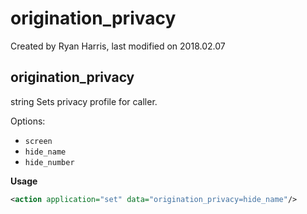 
# origination_privacy 

 Created by  Ryan Harris, last modified on 2018.02.07

## origination_privacy

string Sets privacy profile for caller.

Options:

* `screen`
* `hide_name`
* `hide_number`

**Usage**

```xml
<action application="set" data="origination_privacy=hide_name"/>
```


